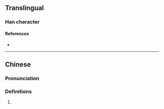 {{character info/new}}
==Translingual==

===Han character===
{{Han char|rn=9|rad=人|as=12|sn=14|four=|canj=OOTF|ids=⿰亻無}}

====References====
* {{Han ref|kx=0117.130|hdz=10220.020|uh=3487|ud=13447}}

----

==Chinese==
{{zh-forms}}

===Pronunciation===
{{zh-pron
|m=wǔ,mù
|c=ng5
|mc=y
|oc=y
|ma=
|cat=v,a
}}

===Definitions===
{{zh-hanzi}}

# {{rfdef|zh}}